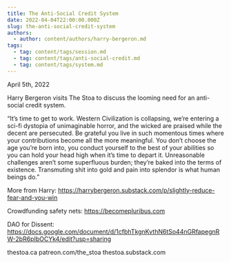 ```yaml
---
title: The Anti-Social Credit System
date: 2022-04-04T22:00:00.000Z
slug: the-anti-social-credit-system
authors:
  - author: content/authors/harry-bergeron.md
tags:
  - tag: content/tags/session.md
  - tag: content/tags/anti-social-credit.md
  - tag: content/tags/system.md
---
```


April 5th, 2022

Harry Bergeron visits The Stoa to discuss the looming need for an anti-social credit system.

“It’s time to get to work. Western Civilization is collapsing, we’re entering a sci-fi dystopia of unimaginable horror, and the wicked are praised while the decent are persecuted. Be grateful you live in such momentous times where your contributions become all the more meaningful. You don’t choose the age you’re born into, you conduct yourself to the best of your abilities so you can hold your head high when it’s time to depart it. Unreasonable challenges aren’t some superfluous burden; they’re baked into the terms of existence. Transmuting shit into gold and pain into splendor is what human beings do.”

More from Harry: https://harrybergeron.substack.com/p/slightly-reduce-fear-and-you-win

Crowdfunding safety nets: https://becomepluribus.com

DAO for Dissent: https://docs.google.com/document/d/1cfbhTkgnKvthN6tSo44nGRfapegnRW-2bR6pIbOCYk4/edit?usp=sharing

thestoa.ca
patreon.com/the_stoa
thestoa.substack.com
